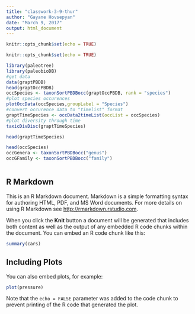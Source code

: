 ```yaml
---
title: "classwork-3-9-thur"
author: "Gayane Hovsepyan"
date: "March 9, 2017"
output: html_document
---
```


```r
knitr::opts_chunk$set(echo = TRUE)
```
```r
knitr::opts_chunk$set(echo = TRUE)
```
```r
library(paleotree)
library(paleobioDB)
#get data
data(graptPBDB)
head(graptOccPBDB)
occSpecies <- taxonSortPBDBocc(graptOccPBDB, rank = "species")
#plot species occurences
plotOccData(occSpecies,groupLabel = "Species")
#convert occurence data to "timelist" format
graptTimeSpecies <- occData2timeList(occList = occSpecies)
#plot diversity through time
taxicDivDisc(graptTimeSpecies)

head(graptTimeSpecies)

head(occSpecies)
occGenera <- taxonSortPBDBocc("genus")
occGFamily <- taxonSortPBDBocc("family")
```
```r



```

## R Markdown

This is an R Markdown document. Markdown is a simple formatting syntax for authoring HTML, PDF, and MS Word documents. For more details on using R Markdown see <http://rmarkdown.rstudio.com>.

When you click the **Knit** button a document will be generated that includes both content as well as the output of any embedded R code chunks within the document. You can embed an R code chunk like this:

```r
summary(cars)
```

## Including Plots

You can also embed plots, for example:

```r
plot(pressure)
```

Note that the `echo = FALSE` parameter was added to the code chunk to prevent printing of the R code that generated the plot.
